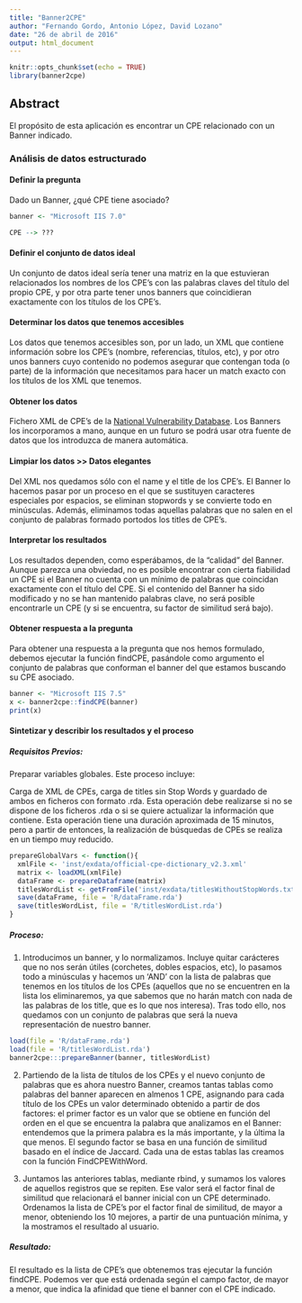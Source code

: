 ```yaml
---
title: "Banner2CPE"
author: "Fernando Gordo, Antonio López, David Lozano"
date: "26 de abril de 2016"
output: html_document
---
```


```r
knitr::opts_chunk$set(echo = TRUE)
library(banner2cpe)
```



## Abstract

El propósito de esta aplicación es encontrar un CPE relacionado con un Banner indicado.


### Análisis de datos estructurado

#### Definir la pregunta

Dado un Banner, ¿qué CPE tiene asociado?


```r
banner <- "Microsoft IIS 7.0"

CPE --> ???

```


####  Definir el conjunto de datos ideal

Un conjunto de datos ideal sería tener una matriz en la que estuvieran relacionados los nombres de los CPE's con las palabras claves del título del propio CPE, y por otra parte tener unos banners que coincidieran exactamente con los títulos de los CPE's.


#### Determinar los datos que tenemos accesibles

Los datos que tenemos accesibles son, por un lado, un XML que contiene información sobre los CPE's (nombre, referencias, títulos, etc), y por otro unos banners cuyo contenido no podemos asegurar que contengan toda (o parte) de la información que necesitamos para hacer un match exacto con los títulos de los XML que tenemos.


#### Obtener los datos

Fichero XML de CPE's de la [National Vulnerability Database](http://static.nvd.nist.gov/feeds/xml/cpe/dictionary/official-cpe-dictionary_v2.3.xml).
Los Banners los incorporamos a mano, aunque en un futuro se podrá usar otra fuente de datos que los introduzca de manera automática.


#### Limpiar los datos >> Datos elegantes

Del XML nos quedamos sólo con el name y el title de los CPE's. El Banner lo hacemos pasar por un proceso en el que se sustituyen caracteres especiales por espacios, se eliminan stopwords y se convierte todo en minúsculas. Además, eliminamos todas aquellas palabras que no salen en el conjunto de palabras formado portodos los titles de CPE's.




#### Interpretar los resultados

Los resultados dependen, como esperábamos, de la "calidad" del Banner. Aunque parezca una obviedad, no es posible encontrar con cierta fiabilidad un CPE si el Banner no cuenta con un mínimo de palabras que coincidan exactamente con el título del CPE. Si el contenido del Banner ha sido modificado y no se han mantenido palabras clave, no será posible encontrarle un CPE (y si se encuentra, su factor de similitud será bajo).

#### Obtener respuesta a la pregunta

Para obtener una respuesta a la pregunta que nos hemos formulado, debemos ejecutar la función findCPE, pasándole como argumento el conjunto de palabras que conforman el banner del que estamos buscando su CPE asociado.

```r
banner <- "Microsoft IIS 7.5"
x <- banner2cpe::findCPE(banner)
print(x)
```


#### Sintetizar y describir los resultados y el proceso



##### Requisitos Previos:

Preparar variables globales. Este proceso incluye:

Carga de XML de CPEs, carga de titles sin Stop Words y guardado de ambos en ficheros con formato .rda. Esta operación debe realizarse si no se dispone de los ficheros .rda o si se quiere actualizar la información que contiene. Esta operación tiene una duración aproximada de 15 minutos, pero a partir de entonces, la realización de búsquedas de CPEs se realiza en un tiempo muy reducido.

```r
prepareGlobalVars <- function(){
  xmlFile <- 'inst/exdata/official-cpe-dictionary_v2.3.xml'
  matrix <- loadXML(xmlFile)
  dataFrame <- prepareDataframe(matrix)
  titlesWordList <- getFromFile('inst/exdata/titlesWithoutStopWords.txt')
  save(dataFrame, file = 'R/dataFrame.rda')
  save(titlesWordList, file = 'R/titlesWordList.rda')
}
```



##### Proceso:

1. Introducimos un banner, y lo normalizamos. Incluye quitar carácteres que no nos serán útiles (corchetes, dobles espacios, etc), lo pasamos todo a minúsculas y hacemos un 'AND' con la lista de palabras que tenemos en los títulos de los CPEs (aquellos que no se encuentren en la lista los eliminaremos, ya que sabemos que no harán match con nada de las palabras de los title, que es lo que nos interesa). Tras todo ello, nos quedamos con un conjunto de palabras que será la nueva representación de nuestro banner. 

```r
load(file = 'R/dataFrame.rda')
load(file = 'R/titlesWordList.rda')
banner2cpe:::prepareBanner(banner, titlesWordList)

```


2. Partiendo de la lista de títulos de los CPEs y el nuevo conjunto de palabras que es ahora nuestro Banner, creamos tantas tablas como palabras del banner aparecen en almenos 1 CPE, asignando para cada título de los CPEs un valor determinado obtenido a partir de dos factores: el primer factor es un valor que se obtiene en función del orden en el que se encuentra la palabra que analizamos en el Banner: entendemos que la primera palabra es la más importante, y la última la que menos. El segundo factor se basa en una función de similitud basado en el índice de Jaccard. Cada una de estas tablas las creamos con la función FindCPEWithWord.


3. Juntamos las anteriores tablas, mediante rbind, y sumamos los valores de aquellos registros que se repiten. Ese valor será el factor final de similitud que relacionará el banner inicial con un CPE determinado. Ordenamos la lista de CPE's por el factor final de similitud, de mayor a menor, obteniendo los 10 mejores, a partir de una puntuación mínima, y la mostramos el resultado al usuario.


##### Resultado:

El resultado es la lista de CPE's que obtenemos tras ejecutar la función findCPE. Podemos ver que está ordenada según el campo factor, de mayor a menor, que indica la afinidad que tiene el banner con el CPE indicado.
